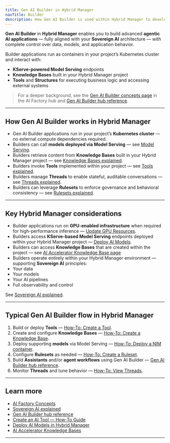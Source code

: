 ```yaml
---
title: Gen AI Builder in Hybrid Manager
navTitle: Builder
description: How Gen AI Builder is used within Hybrid Manager to develop agentic AI applications.
---
```


**Gen AI Builder** in **Hybrid Manager** enables you to build advanced **agentic AI applications** — fully aligned with your **Sovereign AI** architecture — with complete control over data, models, and application behavior.

Builder applications run as containers in your project’s Kubernetes cluster and interact with:

-   **KServe-powered Model Serving** endpoints
-   **Knowledge Bases** built in your Hybrid Manager project
-   **Tools** and **Structures** for executing business logic and accessing external systems

> For a deeper background, see the [Gen AI Builder concepts page](/edb-postgres-ai/1.2/ai-factory/learn/explained/ai-factory-concepts/) in the AI Factory hub and [Gen AI Builder hub reference](/edb-postgres-ai/1.2/ai-factory/gen-ai/builder/).

* * *

## How Gen AI Builder works in Hybrid Manager

-   Gen AI Builder applications run in your project’s **Kubernetes cluster** — no external compute dependencies required.
-   Builders can call **models deployed via Model Serving** — see [Model Serving](/edb-postgres-ai/1.2/ai-factory/model/serving/).
-   Builders retrieve content from **Knowledge Bases** built in your Hybrid Manager project — see [Knowledge Bases explained](/edb-postgres-ai/1.2/ai-factory/learn/explained/knowledge-bases-explained/).
-   Builders invoke **Tools** implemented within your project — see [Tools explained](/edb-postgres-ai/1.2/ai-factory/learn/explained/tools-explained/).
-   Builders manage **Threads** to enable stateful, auditable conversations — see [Threads explained](/edb-postgres-ai/1.2/ai-factory/learn/explained/threads-explained/).
-   Builders can leverage **Rulesets** to enforce governance and behavioral consistency — see [Rulesets explained](/edb-postgres-ai/1.2/ai-factory/learn/explained/rulesets-explained/).

* * *

## Key Hybrid Manager considerations

-   Builder applications run on **GPU-enabled infrastructure** when required for high-performance inference — [Update GPU Resources](/edb-postgres-ai/1.2/ai-factory/learn/how-to/model-serving/update-gpu-resources/).
-   Builders access **KServe-based Model Serving** endpoints deployed within your Hybrid Manager project — [Deploy AI Models](/edb-postgres-ai/1.2/ai-factory/learn/how-to/model-serving/deploy-nim-container/).
-   Builders can access **Knowledge Bases** that are created within the project — see [AI Accelerator Knowledge Base page](/edb-postgres-ai/1.2/ai-factory/pipeline/knowledge_base/)
-   Builders operate entirely within your Hybrid Manager environment — supporting **Sovereign AI** principles:
-   Your data
-   Your models
-   Your AI pipelines
-   Full observability and control

See [Sovereign AI explained](/edb-postgres-ai/1.2/ai-factory/learn/explained/sovereign-ai/).

* * *

## Typical Gen AI Builder flow in Hybrid Manager

1.  Build or deploy **Tools** — [How-To: Create a Tool](/edb-postgres-ai/1.2/ai-factory/learn/how-to/gen-ai/create-tool/).
2.  Create and configure **Knowledge Bases** — [How-To: Create a Knowledge Base](/edb-postgres-ai/1.2/ai-factory/learn/how-to/gen-ai/create-knowledge-base/).
3.  Deploy supporting **models** via Model Serving — [How-To: Deploy a NIM container](/edb-postgres-ai/1.2/ai-factory/learn/how-to/model-serving/deploy-nim-container/).
4.  Configure **Rulesets** as needed — [How-To: Create a Ruleset](/edb-postgres-ai/1.2/ai-factory/learn/how-to/gen-ai/create-ruleset/).
5.  Build **Assistants** and/or **agent workflows** using Gen AI Builder — [Gen AI Builder hub reference](/edb-postgres-ai/1.2/ai-factory/gen-ai/builder/).
6.  Monitor **Threads** and tune behavior — [How-To: View Threads](/edb-postgres-ai/1.2/ai-factory/learn/how-to/gen-ai/view-threads/).

* * *

## Learn more

-   [AI Factory Concepts](/edb-postgres-ai/1.2/ai-factory/learn/explained/ai-factory-concepts/)
-   [Sovereign AI explained](/edb-postgres-ai/1.2/ai-factory/learn/explained/sovereign-ai/)
-   [Gen AI Builder hub reference](/edb-postgres-ai/1.2/ai-factory/gen-ai/builder/)
-   [Create an AI Tool — How-To Guide](/edb-postgres-ai/1.2/ai-factory/learn/how-to/gen-ai/create-tool/)
-   [Deploy AI Models in Hybrid Manager](../model/serving)
-   [AI Accelerator Knowledge Bases](/edb-postgres-ai/1.2/ai-factory/pipeline/knowledge_base/)

* * *

